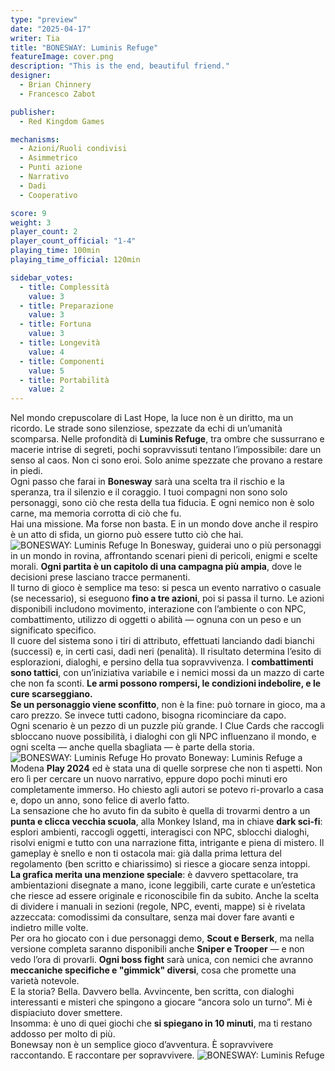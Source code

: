 ```yaml
---
type: "preview"
date: "2025-04-17"
writer: Tia
title: "BONESWAY: Luminis Refuge"
featureImage: cover.png
description: "This is the end, beautiful friend."
designer:
  - Brian Chinnery
  - Francesco Zabot

publisher:
  - Red Kingdom Games

mechanisms:
  - Azioni/Ruoli condivisi
  - Asimmetrico
  - Punti azione
  - Narrativo
  - Dadi
  - Cooperativo

score: 9
weight: 3
player_count: 2
player_count_official: "1-4"
playing_time: 100min
playing_time_official: 120min

sidebar_votes:
  - title: Complessità
    value: 3
  - title: Preparazione
    value: 3
  - title: Fortuna
    value: 3
  - title: Longevità
    value: 4
  - title: Componenti
    value: 5
  - title: Portabilità
    value: 2
---
```


<Setting>
  Nel mondo crepuscolare di Last Hope, la luce non è un diritto, ma un ricordo. Le strade sono silenziose, spezzate da echi di un’umanità scomparsa. Nelle profondità di <strong>Luminis Refuge</strong>, tra ombre che sussurrano e macerie intrise di segreti, pochi sopravvissuti tentano l’impossibile: dare un senso al caos. Non ci sono eroi. Solo anime spezzate che provano a restare in piedi.<br />
  Ogni passo che farai in <strong>Bonesway</strong> sarà una scelta tra il rischio e la speranza, tra il silenzio e il coraggio. I tuoi compagni non sono solo personaggi, sono ciò che resta della tua fiducia. E ogni nemico non è solo carne, ma memoria corrotta di ciò che fu.<br />
  Hai una missione. Ma forse non basta. E in un mondo dove anche il respiro è un atto di sfida, un giorno può essere tutto ciò che hai.
</Setting>

<img src="./game1.jpg" alt="BONESWAY: Luminis Refuge" />

<Rules>
  In Bonesway, guiderai uno o più personaggi in un mondo in rovina, affrontando scenari pieni di pericoli, enigmi e scelte morali. <strong>Ogni partita è un capitolo di una campagna più ampia</strong>, dove le decisioni prese lasciano tracce permanenti.<br />
  Il turno di gioco è semplice ma teso: si pesca un evento narrativo o casuale (se necessario), si eseguono <strong>fino a tre azioni</strong>, poi si passa il turno. Le azioni disponibili includono movimento, interazione con l’ambiente o con NPC, combattimento, utilizzo di oggetti o abilità — ognuna con un peso e un significato specifico.<br />
  Il cuore del sistema sono i tiri di attributo, effettuati lanciando dadi bianchi (successi) e, in certi casi, dadi neri (penalità). Il risultato determina l’esito di esplorazioni, dialoghi, e persino della tua sopravvivenza. I <strong>combattimenti sono tattici</strong>, con un’iniziativa variabile e i nemici mossi da un mazzo di carte che non fa sconti. <strong>Le armi possono rompersi, le condizioni indebolire, e le cure scarseggiano.</strong><br />
  <strong>Se un personaggio viene sconfitto</strong>, non è la fine: può tornare in gioco, ma a caro prezzo. Se invece tutti cadono, bisogna ricominciare da capo.<br />
  Ogni scenario è un pezzo di un puzzle più grande. I Clue Cards che raccogli sbloccano nuove possibilità, i dialoghi con gli NPC influenzano il mondo, e ogni scelta — anche quella sbagliata — è parte della storia.
</Rules>

<img src="./game2.jpg" alt="BONESWAY: Luminis Refuge" />

<Feedback>
  Ho provato Boneway: Luminis Refuge a Modena <strong>Play 2024</strong> ed è stata una di quelle sorprese che non ti aspetti. Non ero lì per cercare un nuovo narrativo, eppure dopo pochi minuti ero completamente immerso. Ho chiesto agli autori se potevo ri-provarlo a casa e, dopo un anno, sono felice di averlo fatto.<br />
  La sensazione che ho avuto fin da subito è quella di trovarmi dentro a un <strong>punta e clicca vecchia scuola</strong>, alla Monkey Island, ma in chiave <strong>dark sci-fi</strong>: esplori ambienti, raccogli oggetti, interagisci con NPC, sblocchi dialoghi, risolvi enigmi e tutto con una narrazione fitta, intrigante e piena di mistero. Il gameplay è snello e non ti ostacola mai: già dalla prima lettura del regolamento (ben scritto e chiarissimo) si riesce a giocare senza intoppi.<br />
  <strong>La grafica merita una menzione speciale</strong>: è davvero spettacolare, tra ambientazioni disegnate a mano, icone leggibili, carte curate e un’estetica che riesce ad essere originale e riconoscibile fin da subito. Anche la scelta di dividere i manuali in sezioni (regole, NPC, eventi, mappe) si è rivelata azzeccata: comodissimi da consultare, senza mai dover fare avanti e indietro mille volte.<br />
  Per ora ho giocato con i due personaggi demo, <strong>Scout e Berserk</strong>, ma nella versione completa saranno disponibili anche <strong>Sniper e Trooper</strong> — e non vedo l’ora di provarli. <strong>Ogni boss fight</strong> sarà unica, con nemici che avranno <strong>meccaniche specifiche e "gimmick" diversi</strong>, cosa che promette una varietà notevole.<br />
  E la storia? Bella. Davvero bella. Avvincente, ben scritta, con dialoghi interessanti e misteri che spingono a giocare “ancora solo un turno”. Mi è dispiaciuto dover smettere.<br />
  Insomma: è uno di quei giochi che <strong>si spiegano in 10 minuti</strong>, ma ti restano addosso per molto di più.<br />
  Bonewsay non è un semplice gioco d’avventura. È sopravvivere raccontando. E raccontare per sopravvivere.
</Feedback>

<img src="./game3.jpg" alt="BONESWAY: Luminis Refuge" />
